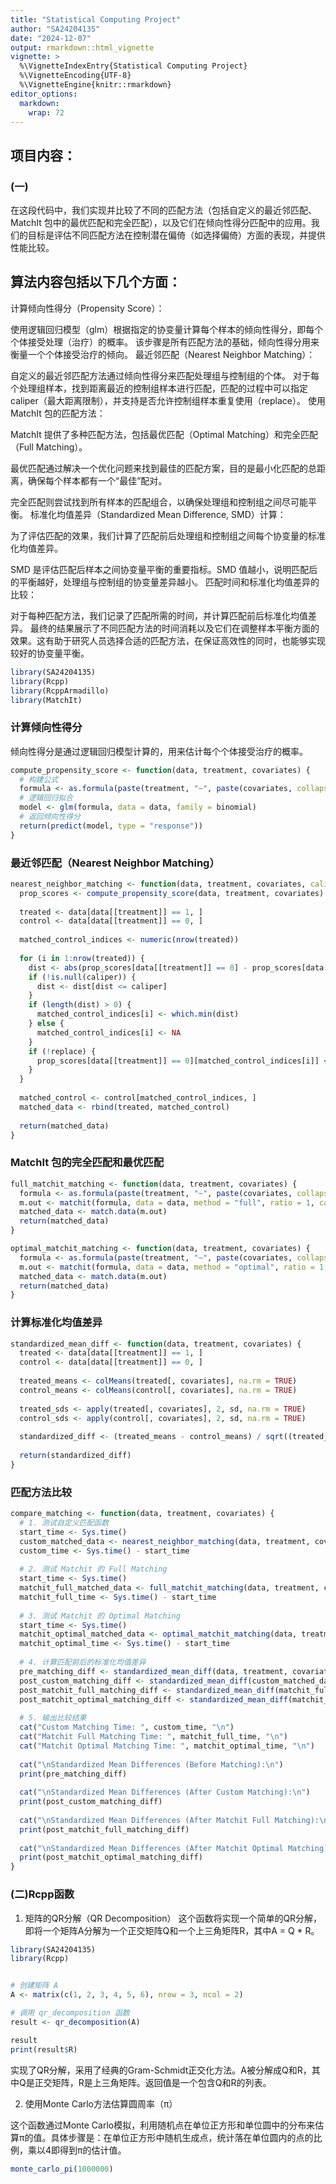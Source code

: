 ```yaml
---
title: "Statistical Computing Project"
author: "SA24204135"
date: "2024-12-07"
output: rmarkdown::html_vignette
vignette: >
  %\VignetteIndexEntry{Statistical Computing Project}
  %\VignetteEncoding{UTF-8}
  %\VignetteEngine{knitr::rmarkdown}
editor_options: 
  markdown: 
    wrap: 72
---
```


## 项目内容：
### (一)

在这段代码中，我们实现并比较了不同的匹配方法（包括自定义的最近邻匹配、MatchIt 包中的最优匹配和完全匹配），以及它们在倾向性得分匹配中的应用。我们的目标是评估不同匹配方法在控制潜在偏倚（如选择偏倚）方面的表现，并提供性能比较。

## 算法内容包括以下几个方面：

计算倾向性得分（Propensity Score）：

使用逻辑回归模型（glm）根据指定的协变量计算每个样本的倾向性得分，即每个个体接受处理（治疗）的概率。
该步骤是所有匹配方法的基础，倾向性得分用来衡量一个个体接受治疗的倾向。
最近邻匹配（Nearest Neighbor Matching）：

自定义的最近邻匹配方法通过倾向性得分来匹配处理组与控制组的个体。
对于每个处理组样本，找到距离最近的控制组样本进行匹配，匹配的过程中可以指定caliper（最大距离限制），并支持是否允许控制组样本重复使用（replace）。
使用 MatchIt 包的匹配方法：

MatchIt 提供了多种匹配方法，包括最优匹配（Optimal Matching）和完全匹配（Full Matching）。

最优匹配通过解决一个优化问题来找到最佳的匹配方案，目的是最小化匹配的总距离，确保每个样本都有一个“最佳”配对。

完全匹配则尝试找到所有样本的匹配组合，以确保处理组和控制组之间尽可能平衡。
标准化均值差异（Standardized Mean Difference, SMD）计算：

为了评估匹配的效果，我们计算了匹配前后处理组和控制组之间每个协变量的标准化均值差异。

SMD 是评估匹配后样本之间协变量平衡的重要指标。SMD 值越小，说明匹配后的平衡越好，处理组与控制组的协变量差异越小。
匹配时间和标准化均值差异的比较：

对于每种匹配方法，我们记录了匹配所需的时间，并计算匹配前后标准化均值差异。
最终的结果展示了不同匹配方法的时间消耗以及它们在调整样本平衡方面的效果。这有助于研究人员选择合适的匹配方法，在保证高效性的同时，也能够实现较好的协变量平衡。

```r
library(SA24204135)
library(Rcpp)
library(RcppArmadillo)
library(MatchIt)
```

### 计算倾向性得分

倾向性得分是通过逻辑回归模型计算的，用来估计每个个体接受治疗的概率。
```r
compute_propensity_score <- function(data, treatment, covariates) {
  # 构建公式
  formula <- as.formula(paste(treatment, "~", paste(covariates, collapse = "+")))
  # 逻辑回归拟合
  model <- glm(formula, data = data, family = binomial)
  # 返回倾向性得分
  return(predict(model, type = "response"))
}
```

### 最近邻匹配（Nearest Neighbor Matching）

```r
nearest_neighbor_matching <- function(data, treatment, covariates, caliper = 0.05, replace = FALSE) {
  prop_scores <- compute_propensity_score(data, treatment, covariates)
  
  treated <- data[data[[treatment]] == 1, ]
  control <- data[data[[treatment]] == 0, ]
  
  matched_control_indices <- numeric(nrow(treated))
  
  for (i in 1:nrow(treated)) {
    dist <- abs(prop_scores[data[[treatment]] == 0] - prop_scores[data[[treatment]] == 1][i])
    if (!is.null(caliper)) {
      dist <- dist[dist <= caliper]
    }
    if (length(dist) > 0) {
      matched_control_indices[i] <- which.min(dist)
    } else {
      matched_control_indices[i] <- NA
    }
    if (!replace) {
      prop_scores[data[[treatment]] == 0][matched_control_indices[i]] <- NA
    }
  }
  
  matched_control <- control[matched_control_indices, ]
  matched_data <- rbind(treated, matched_control)
  
  return(matched_data)
}
```

### MatchIt 包的完全匹配和最优匹配
```r
full_matchit_matching <- function(data, treatment, covariates) {
  formula <- as.formula(paste(treatment, "~", paste(covariates, collapse = "+")))
  m.out <- matchit(formula, data = data, method = "full", ratio = 1, caliper = 0.05)
  matched_data <- match.data(m.out)
  return(matched_data)
}

optimal_matchit_matching <- function(data, treatment, covariates) {
  formula <- as.formula(paste(treatment, "~", paste(covariates, collapse = "+")))
  m.out <- matchit(formula, data = data, method = "optimal", ratio = 1, caliper = 0.05)
  matched_data <- match.data(m.out)
  return(matched_data)
}
```

### 计算标准化均值差异
```r
standardized_mean_diff <- function(data, treatment, covariates) {
  treated <- data[data[[treatment]] == 1, ]
  control <- data[data[[treatment]] == 0, ]
  
  treated_means <- colMeans(treated[, covariates], na.rm = TRUE)
  control_means <- colMeans(control[, covariates], na.rm = TRUE)
  
  treated_sds <- apply(treated[, covariates], 2, sd, na.rm = TRUE)
  control_sds <- apply(control[, covariates], 2, sd, na.rm = TRUE)
  
  standardized_diff <- (treated_means - control_means) / sqrt((treated_sds^2 + control_sds^2) / 2)
  
  return(standardized_diff)
}
```


### 匹配方法比较
```r
compare_matching <- function(data, treatment, covariates) {
  # 1. 测试自定义匹配函数
  start_time <- Sys.time()
  custom_matched_data <- nearest_neighbor_matching(data, treatment, covariates)
  custom_time <- Sys.time() - start_time
  
  # 2. 测试 Matchit 的 Full Matching
  start_time <- Sys.time()
  matchit_full_matched_data <- full_matchit_matching(data, treatment, covariates)
  matchit_full_time <- Sys.time() - start_time
  
  # 3. 测试 Matchit 的 Optimal Matching
  start_time <- Sys.time()
  matchit_optimal_matched_data <- optimal_matchit_matching(data, treatment, covariates)
  matchit_optimal_time <- Sys.time() - start_time
  
  # 4. 计算匹配前后的标准化均值差异
  pre_matching_diff <- standardized_mean_diff(data, treatment, covariates)
  post_custom_matching_diff <- standardized_mean_diff(custom_matched_data, treatment, covariates)
  post_matchit_full_matching_diff <- standardized_mean_diff(matchit_full_matched_data, treatment, covariates)
  post_matchit_optimal_matching_diff <- standardized_mean_diff(matchit_optimal_matched_data, treatment, covariates)
  
  # 5. 输出比较结果
  cat("Custom Matching Time: ", custom_time, "\n")
  cat("Matchit Full Matching Time: ", matchit_full_time, "\n")
  cat("Matchit Optimal Matching Time: ", matchit_optimal_time, "\n")
  
  cat("\nStandardized Mean Differences (Before Matching):\n")
  print(pre_matching_diff)
  
  cat("\nStandardized Mean Differences (After Custom Matching):\n")
  print(post_custom_matching_diff)
  
  cat("\nStandardized Mean Differences (After Matchit Full Matching):\n")
  print(post_matchit_full_matching_diff)
  
  cat("\nStandardized Mean Differences (After Matchit Optimal Matching):\n")
  print(post_matchit_optimal_matching_diff)
}
```



### (二)Rcpp函数

1. 矩阵的QR分解（QR Decomposition）
这个函数将实现一个简单的QR分解，即将一个矩阵A分解为一个正交矩阵Q和一个上三角矩阵R，其中A = Q * R。
```r
library(SA24204135)
library(Rcpp)


# 创建矩阵 A
A <- matrix(c(1, 2, 3, 4, 5, 6), nrow = 3, ncol = 2)

# 调用 qr_decomposition 函数
result <- qr_decomposition(A)

result
print(result$R)
```

实现了QR分解，采用了经典的Gram-Schmidt正交化方法。A被分解成Q和R，其中Q是正交矩阵，R是上三角矩阵。返回值是一个包含Q和R的列表。



2. 使用Monte Carlo方法估算圆周率（π）

这个函数通过Monte Carlo模拟，利用随机点在单位正方形和单位圆中的分布来估算π的值。具体步骤是：在单位正方形中随机生成点，统计落在单位圆内的点的比例，乘以4即得到π的估计值。
```r

monte_carlo_pi(1000000)


```















